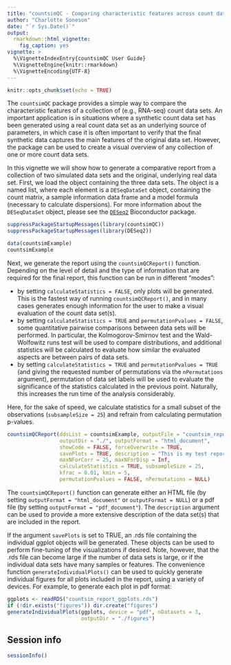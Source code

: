 ```yaml
---
title: "countsimQC - Comparing characteristic features across count data sets"
author: "Charlotte Soneson"
date: "`r Sys.Date()`"
output:
  rmarkdown::html_vignette:
    fig_caption: yes
vignette: >
  %\VignetteIndexEntry{countsimQC User Guide}
  %\VignetteEngine{knitr::rmarkdown}
  %\VignetteEncoding{UTF-8}
---
```


```r
knitr::opts_chunk$set(echo = TRUE)
```

The `countsimQC` package provides a simple way to compare the characteristic 
features of a collection of (e.g., RNA-seq) count data sets. An important
application is in situations where a synthetic count data set has been generated
using a real count data set as an underlying source of parameters, in which case
it is often important to verify that the final synthetic data captures the main 
features of the original data set. However, the package can be used to create a 
visual overview of any collection of one or more count data sets.

In this vignette we will show how to generate a comparative report from a 
collection of two simulated data sets and the original, underlying real data 
set. First, we load the object containing the three data sets. The object is a 
named list, where each element is a `DESeqDataSet` object, containing the count 
matrix, a sample information data frame and a model formula (necessary to 
calculate dispersions). For more information about the `DESeqDataSet` object, 
please see the
[`DESeq2`](http://bioconductor.org/packages/release/bioc/html/DESeq2.html)
Bioconductor package.

```r
suppressPackageStartupMessages(library(countsimQC))
suppressPackageStartupMessages(library(DESeq2))

data(countsimExample)
countsimExample
```

Next, we generate the report using the `countsimQCReport()` function. Depending
on the level of detail and the type of information that are required for the
final report, this function can be run in different "modes":

- by setting `calculateStatistics = FALSE`, only plots will be generated. This
is the fastest way of running `countsimQCReport()`, and in many cases generates
enough information for the user to make a visual evaluation of the count data
set(s).
- by setting `calculateStatistics = TRUE` and `permutationPvalues = FALSE`, some
quantitative pairwise comparisons between data sets will be performed. In
particular, the Kolmogorov-Smirnov test and the Wald-Wolfowitz runs test will be
used to compare distributions, and additional statistics will be calculated to
evaluate how similar the evaluated aspects are between pairs of data sets.
- by setting `calculateStatistics = TRUE` and `permutationPvalues = TRUE` (and
giving the requested number of permutations via the `nPermutations` argument),
permutation of data set labels will be used to evaluate the significance of the
statistics calculated in the previous point. Naturally, this increases the run
time of the analysis considerably.

Here, for the sake of speed, we calculate statistics for a small subset of the
observations (`subsampleSize = 25`) and refrain from calculating permutation
p-values.

```r
countsimQCReport(ddsList = countsimExample, outputFile = "countsim_report.html",
                 outputDir = "./", outputFormat = "html_document", 
                 showCode = FALSE, forceOverwrite = TRUE,
                 savePlots = TRUE, description = "This is my test report.", 
                 maxNForCorr = 25, maxNForDisp = Inf, 
                 calculateStatistics = TRUE, subsampleSize = 25,
                 kfrac = 0.01, kmin = 5, 
                 permutationPvalues = FALSE, nPermutations = NULL)
```

The `countsimQCReport()` function can generate either an HTML file (by setting
`outputFormat = "html_document"` or `outputFormat = NULL`) or a pdf file (by
setting `outputFormat = "pdf_document"`). The `description` argument can be used
to provide a more extensive description of the data set(s) that are included in
the report.

If the argument `savePlots` is set to TRUE, an .rds file containing the 
individual ggplot objects will be generated. These objects can be used to
perform fine-tuning of the visualizations if desired. Note, however, that the
.rds file can become large if the number of data sets is large, or if the
individual data sets have many samples or features. The convenience function 
`generateIndividualPlots()` can be used to quickly generate individual figures
for all plots included in the report, using a variety of devices. For example,
to generate each plot in pdf format:

```r
ggplots <- readRDS("countsim_report_ggplots.rds")
if (!dir.exists("figures")) dir.create("figures")
generateIndividualPlots(ggplots, device = "pdf", nDatasets = 3, 
                        outputDir = "./figures")
```

## Session info

```r
sessionInfo()
```

